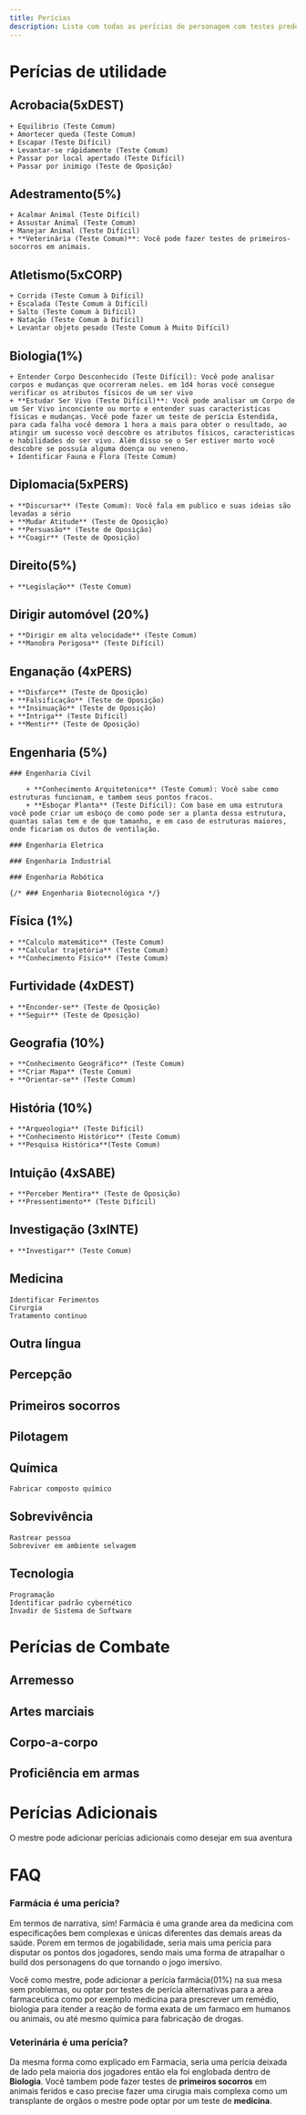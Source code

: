 ```yaml
---
title: Perícias
description: Lista com todas as perícias de personagem com testes predefinidos e funcionalidades
---
```


# Perícias de utilidade

## Acrobacia(5xDEST)

    + Equilibrio (Teste Comum)
    + Amortecer queda (Teste Comum)
    + Escapar (Teste Difícil)
    + Levantar-se rápidamente (Teste Comum)
    + Passar por local apertado (Teste Difícil)
    + Passar por inimigo (Teste de Oposição)

## Adestramento(5%)

    + Acalmar Animal (Teste Difícil)
    + Assustar Animal (Teste Comum)
    + Manejar Animal (Teste Difícil)
    + **Veterinária (Teste Comum)**: Você pode fazer testes de primeiros-socorros em animais.

## Atletismo(5xCORP)

    + Corrida (Teste Comum à Difícil)
    + Escalada (Teste Comum à Difícil)
    + Salto (Teste Comum à Difícil)
    + Natação (Teste Comum à Difícil)
    + Levantar objeto pesado (Teste Comum à Muito Difícil)

## Biologia(1%)

    + Entender Corpo Desconhecido (Teste Difícil): Você pode analisar corpos e mudanças que ocorreram neles. em 1d4 horas você consegue verificar os atributos físicos de um ser vivo
    + **Estudar Ser Vivo (Teste Difícil)**: Você pode analisar um Corpo de um Ser Vivo inconciente ou morto e entender suas caracteristicas físicas e mudanças. Você pode fazer um teste de perícia Estendida, para cada falha você demora 1 hora a mais para obter o resultado, ao atingir um sucesso você descobre os atributos físicos, caracteristicas e habilidades do ser vivo. Além disso se o Ser estiver morto você descobre se possuía alguma doença ou veneno.
    + Identificar Fauna e Flora (Teste Comum)

## Diplomacia(5xPERS)

    + **Discursar** (Teste Comum): Você fala em publico e suas ideias são levadas a sério
    + **Mudar Atitude** (Teste de Oposição)
    + **Persuasão** (Teste de Oposição)
    + **Coagir** (Teste de Oposição)

## Direito(5%)

    + **Legislação** (Teste Comum)

## Dirigir automóvel (20%)

    + **Dirigir em alta velocidade** (Teste Comum)
    + **Manobra Perigosa** (Teste Difícil)

## Enganação (4xPERS)

    + **Disfarce** (Teste de Oposição)
    + **Falsificação** (Teste de Oposição)
    + **Insinuação** (Teste de Oposição)
    + **Intriga** (Teste Difícil)
    + **Mentir** (Teste de Oposição)

## Engenharia (5%)

    ### Engenharia Cívil

        + **Conhecimento Arquitetonico** (Teste Comum): Você sabe como estruturas funcionam, e tambem seus pontos fracos.
        + **Esboçar Planta** (Teste Difícil): Com base em uma estrutura você pode criar um esboço de como pode ser a planta dessa estrutura, quantas salas tem e de que tamanho, e em caso de estruturas maiores, onde ficariam os dutos de ventilação.

    ### Engenharia Eletrica

    ### Engenharia Industrial

    ### Engenharia Robótica

    {/* ### Engenharia Biotecnológica */}

## Física (1%)

    + **Calculo matemático** (Teste Comum)
    + **Calcular trajetória** (Teste Comum)
    + **Conhecimento Físico** (Teste Comum)

## Furtividade (4xDEST)

    + **Enconder-se** (Teste de Oposição)
    + **Seguir** (Teste de Oposição)

## Geografia (10%)

    + **Conhecimento Geográfico** (Teste Comum)
    + **Criar Mapa** (Teste Comum)
    + **Orientar-se** (Teste Comum)

## História (10%)

    + **Arqueologia** (Teste Difícil)
    + **Conhecimento Histórico** (Teste Comum)
    + **Pesquisa Histórica**(Teste Comum)

## Intuição (4xSABE)

    + **Perceber Mentira** (Teste de Oposição)
    + **Pressentimento** (Teste Difícil)

## Investigação (3xINTE)

    + **Investigar** (Teste Comum)

## Medicina

    Identificar Ferimentos
    Cirurgia
    Tratamento continuo

## Outra língua
## Percepção
## Primeiros socorros
## Pilotagem
## Química

    Fabricar composto químico

## Sobrevivência

    Rastrear pessoa
    Sobreviver em ambiente selvagem

## Tecnologia

    Programação
    Identificar padrão cybernético
    Invadir de Sistema de Software

# Perícias de Combate

## Arremesso
## Artes marciais
## Corpo-a-corpo
## Proficiência em armas

# Perícias Adicionais

O mestre pode adicionar perícias adicionais como desejar em sua aventura

# FAQ

### Farmácia é uma perícia?

Em termos de narrativa, sim! Farmácia é uma grande area da medicina com
especificações bem complexas e únicas diferentes das demais areas da saúde.
Porem em termos de jogabilidade, seria mais uma perícia para disputar os
pontos dos jogadores, sendo mais uma forma de atrapalhar o build dos personagens
do que tornando o jogo imersivo.

Você como mestre, pode adicionar a perícia farmácia(01%) na sua mesa sem problemas,
 ou optar por testes de perícia alternativas para a area farmaceutica como por exemplo medicina para prescrever
  um remédio, biologia para itender a reação de forma exata de um farmaco em humanos ou
   animais, ou até mesmo química para fabricação de drogas.

### Veterinária é uma perícia?

Da mesma forma como explicado em Farmacia, seria uma perícia deixada de lado pela maioria dos jogadores então 
ela foi englobada dentro de **Biologia**. Você tambem pode fazer testes de **primeiros socorros** em animais 
feridos e caso precise fazer uma cirugia mais complexa como um transplante de orgãos o mestre pode optar por 
um teste de **medicina**.

